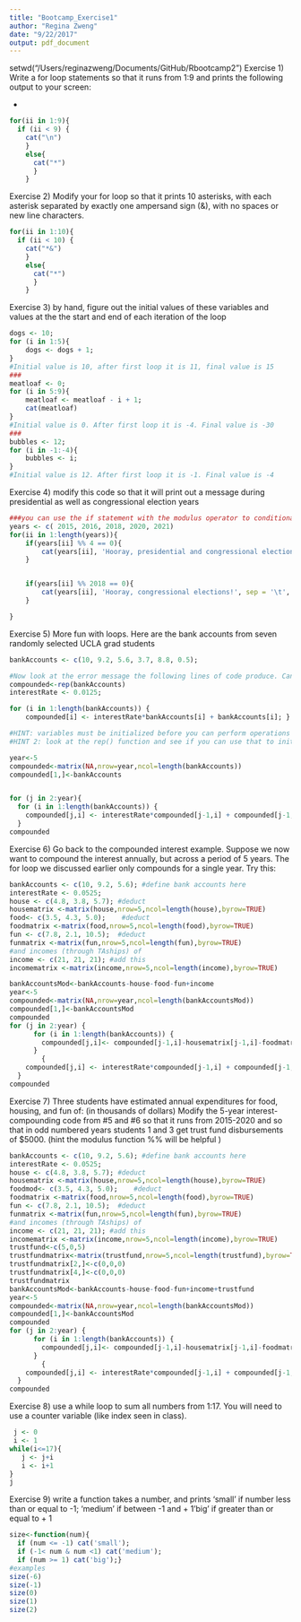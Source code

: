 ```yaml
---
title: "Bootcamp_Exercise1"
author: "Regina Zweng"
date: "9/22/2017"
output: pdf_document
---
```

setwd("/Users/reginazweng/Documents/GitHub/Rbootcamp2")
Exercise 1) Write a for loop statements so that it runs from 1:9 and prints the following output to your screen:








*

```r
for(ii in 1:9){
  if (ii < 9) {
    cat("\n")
    }
    else{
      cat("*")
      }
    }
```

Exercise 2) Modify your for loop so that it prints 10 asterisks, with each asterisk separated by exactly one ampersand sign (&), with no spaces or new line characters.

```r
for(ii in 1:10){
  if (ii < 10) {
    cat("*&")
    }
    else{
      cat("*")
      }
    }
```

Exercise 3) by hand, figure out the initial values of these variables and values at the the start and end of each iteration of the loop

```r
dogs <- 10;
for (i in 1:5){
    dogs <- dogs + 1; 
}
#Initial value is 10, after first loop it is 11, final value is 15
###
meatloaf <- 0; 
for (i in 5:9){
    meatloaf <- meatloaf - i + 1;
    cat(meatloaf) 
}
#Initial value is 0. After first loop it is -4. Final value is -30
###
bubbles <- 12;
for (i in -1:-4){
    bubbles <- i;
}
#Initial value is 12. After first loop it is -1. Final value is -4
```

Exercise 4) modify this code so that it will print out a message during presidential as well as congressional election years

```r
###you can use the if statement with the modulus operator to conditionally perform operations
years <- c( 2015, 2016, 2018, 2020, 2021)
for(ii in 1:length(years)){
    if(years[ii] %% 4 == 0){
        cat(years[ii], 'Hooray, presidential and congressional elections!', sep = '\t', fill = T)
    }


    if(years[ii] %% 2018 == 0){
        cat(years[ii], 'Hooray, congressional elections!', sep = '\t', fill = T)
    }

}

```

Exercise 5) More fun with loops. Here are the bank accounts from seven randomly selected UCLA grad students
```r
bankAccounts <- c(10, 9.2, 5.6, 3.7, 8.8, 0.5);

#Now look at the error message the following lines of code produce. Can you think of a way to modify this loop so that the loop will compound the interest?
compounded<-rep(bankAccounts)
interestRate <- 0.0125;

for (i in 1:length(bankAccounts)) {
    compounded[i] <- interestRate*bankAccounts[i] + bankAccounts[i]; }

#HINT: variables must be initialized before you can perform operations on them
#HINT 2: look at the rep() function and see if you can use that to initialize a variable that will help you.

year<-5
compounded<-matrix(NA,nrow=year,ncol=length(bankAccounts))
compounded[1,]<-bankAccounts


for (j in 2:year){
  for (i in 1:length(bankAccounts)) {
    compounded[j,i] <- interestRate*compounded[j-1,i] + compounded[j-1,i]; }
  }
compounded
```

Exercise 6) Go back to the compounded interest example. Suppose we now want to compound the interest annually, but across a period of 5 years. The for loop we discussed earlier only compounds for a single year. Try this:
```r

bankAccounts <- c(10, 9.2, 5.6); #define bank accounts here
interestRate <- 0.0525;   
house <- c(4.8, 3.8, 5.7); #deduct
housematrix <-matrix(house,nrow=5,ncol=length(house),byrow=TRUE)
food<- c(3.5, 4.3, 5.0);    #deduct
foodmatrix <-matrix(food,nrow=5,ncol=length(food),byrow=TRUE)
fun <- c(7.8, 2.1, 10.5);  #deduct
funmatrix <-matrix(fun,nrow=5,ncol=length(fun),byrow=TRUE)
#and incomes (through TAships) of 
income <- c(21, 21, 21); #add this
incomematrix <-matrix(income,nrow=5,ncol=length(income),byrow=TRUE)

bankAccountsMod<-bankAccounts-house-food-fun+income
year<-5
compounded<-matrix(NA,nrow=year,ncol=length(bankAccountsMod))
compounded[1,]<-bankAccountsMod
compounded
for (j in 2:year) {
      for (i in 1:length(bankAccounts)) {
        compounded[j,i]<- compounded[j-1,i]-housematrix[j-1,i]-foodmatrix[j-1,i]-funmatrix[j-1,i]+incomematrix[j-1,i]
      }
        {
    compounded[j,i] <- interestRate*compounded[j-1,i] + compounded[j-1,i]; }
  }
compounded

```
Exercise 7) Three students have estimated annual expenditures for food, housing, and fun of: (in thousands of dollars)
Modify the 5-year interest-compounding code from #5 and #6 so that it runs from 2015-2020 and so that in odd numbered years students 1 and 3 get trust fund disbursements of $5000. (hint the modulus function %% will be helpful )

```r

bankAccounts <- c(10, 9.2, 5.6); #define bank accounts here
interestRate <- 0.0525;   
house <- c(4.8, 3.8, 5.7); #deduct
housematrix <-matrix(house,nrow=5,ncol=length(house),byrow=TRUE)
foodmod<- c(3.5, 4.3, 5.0);    #deduct
foodmatrix <-matrix(food,nrow=5,ncol=length(food),byrow=TRUE)
fun <- c(7.8, 2.1, 10.5);  #deduct
funmatrix <-matrix(fun,nrow=5,ncol=length(fun),byrow=TRUE)
#and incomes (through TAships) of 
income <- c(21, 21, 21); #add this
incomematrix <-matrix(income,nrow=5,ncol=length(income),byrow=TRUE)
trustfund<-c(5,0,5)
trustfundmatrix<-matrix(trustfund,nrow=5,ncol=length(trustfund),byrow=TRUE)
trustfundmatrix[2,]<-c(0,0,0)
trustfundmatrix[4,]<-c(0,0,0)
trustfundmatrix
bankAccountsMod<-bankAccounts-house-food-fun+income+trustfund
year<-5
compounded<-matrix(NA,nrow=year,ncol=length(bankAccountsMod))
compounded[1,]<-bankAccountsMod
compounded
for (j in 2:year) {
      for (i in 1:length(bankAccounts)) {
        compounded[j,i]<- compounded[j-1,i]-housematrix[j-1,i]-foodmatrix[j-1,i]-funmatrix[j-1,i]+incomematrix[j-1,i]+trustfundmatrix[j,i]
      }
        {
    compounded[j,i] <- interestRate*compounded[j-1,i] + compounded[j-1,i]; }
  }
compounded

```
Exercise 8) use a while loop to sum all numbers from 1:17. You will need to use a counter variable (like index seen in class).
```r

 j <- 0
 i <- 1
while(i<=17){
   j <- j+i
   i <- i+1
}
j
```
Exercise 9) write a function takes a number, and prints ‘small’ if number less than or equal to -1; ‘medium’ if between -1 and + 1’big’ if greater than or equal to + 1
```r
size<-function(num){
  if (num <= -1) cat('small');
  if (-1< num & num <1) cat('medium');
  if (num >= 1) cat('big');}
#examples
size(-6)
size(-1)
size(0)
size(1)
size(2)
```